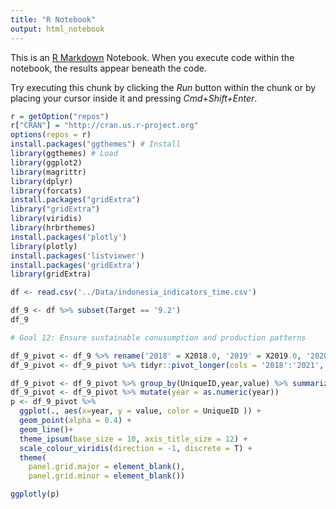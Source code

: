 ```yaml
---
title: "R Notebook"
output: html_notebook
---
```


This is an [R Markdown](http://rmarkdown.rstudio.com) Notebook. When you execute code within the notebook, the results appear beneath the code. 

Try executing this chunk by clicking the *Run* button within the chunk or by placing your cursor inside it and pressing *Cmd+Shift+Enter*. 

```r
r = getOption("repos")
r["CRAN"] = "http://cran.us.r-project.org"
options(repos = r)
install.packages("ggthemes") # Install 
library(ggthemes) # Load
library(ggplot2)
library(magrittr)
library(dplyr)
library(forcats)
install.packages("gridExtra")
library("gridExtra") 
library(viridis)
library(hrbrthemes)
install.packages('plotly')
library(plotly)
install.packages('listviewer')
install.packages('gridExtra')
library(gridExtra)
```

```r
df <- read.csv('../Data/indonesia_indicators_time.csv')
```

```r
df_9 <- df %>% subset(Target == '9.2')
df_9

# Goal 12: Ensure sustainable conusumption and production patterns 

df_9_pivot <- df_9 %>% rename('2018' = X2018.0, '2019' = X2019.0, '2020' = X2020.0,'2021' = X2021.0) #%>% 
df_9_pivot <- df_9_pivot %>% tidyr::pivot_longer(cols = '2018':'2021', names_to='year')

df_9_pivot <- df_9_pivot %>% group_by(UniqueID,year,value) %>% summarize()
df_9_pivot <- df_9_pivot %>% mutate(year = as.numeric(year))
p <- df_9_pivot %>% 
  ggplot(., aes(x=year, y = value, color = UniqueID )) +
  geom_point(alpha = 0.4) +
  geom_line()+
  theme_ipsum(base_size = 10, axis_title_size = 12) +
  scale_colour_viridis(direction = -1, discrete = T) +
  theme(
    panel.grid.major = element_blank(),
    panel.grid.minor = element_blank())

ggplotly(p)
```

```r


```
